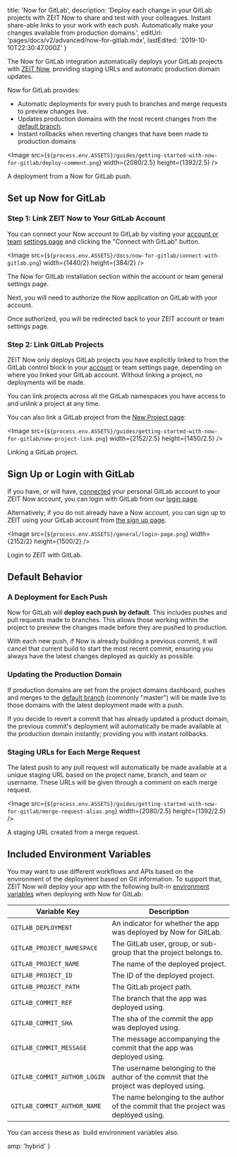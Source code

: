
  title: 'Now for GitLab',
  description:
    'Deploy each change in your GitLab projects with ZEIT Now to share and test with your colleagues. Instant share-able links to your work with each push. Automatically make your changes available from production domains.',
  editUrl: 'pages/docs/v2/advanced/now-for-gitlab.mdx',
  lastEdited: '2019-10-10T22:30:47.000Z'
}

The Now for GitLab integration automatically deploys your GitLab projects with [ZEIT Now](/now), providing staging URLs and automatic production domain updates.

Now for GitLab provides:

- Automatic deployments for every push to branches and merge requests to preview changes live.
- Updates production domains with the most recent changes from the [default branch](https://docs.gitlab.com/ee/user/project/repository/branches/#default-branch).
- Instant rollbacks when reverting changes that have been made to production domains

<Image
  src={`${process.env.ASSETS}/guides/getting-started-with-now-for-gitlab/deploy-comment.png`}
  width={2080/2.5}
  height={1392/2.5}
/>
<Caption style={{marginTop: '-40px'}}>A deployment from a Now for GitLab push.</Caption>

## Set up Now for GitLab

### Step 1: Link ZEIT Now to Your GitLab Account

You can connect your Now account to GitLab by visiting your [account or team](/docs/v2/advanced/platform/users-and-teams) [settings page](/account) and clicking the "Connect with GitLab" button.

<Image
src={`${process.env.ASSETS}/docs/now-for-gitlab/connect-with-gitlab.png`}
width={1440/2}
height={384/2}
/>
<Caption>The Now for GitLab installation section within the account or team general settings page.</Caption>

Next, you will need to authorize the Now application on GitLab with your account.

Once authorized, you will be redirected back to your ZEIT account or team settings page.

### Step 2: Link GitLab Projects

ZEIT Now only deploys GitLab projects you have explicitly linked to from the GitLab control block in your [account](/account) or team settings page, depending on where you linked your GitLab account. Without linking a project, no deployments will be made.

You can link projects across all the GitLab namespaces you have access to and unlink a project at any time.

You can also link a GitLab project from the [New Project page](/new):

<Image
  src={`${process.env.ASSETS}/guides/getting-started-with-now-for-gitlab/new-project-link.png`}
  width={2152/2.5}
  height={1450/2.5}
/>
<Caption style={{marginTop: '-64px'}}>Linking a GitLab project.</Caption>

## Sign Up or Login with GitLab

If you have, or will have, [connected](#step-1:-link-now-to-your-gitlab-account) your personal GitLab account to your ZEIT Now account, you can login with GitLab from our [login page](/login).

Alternatively; if you do not already have a Now account, you can sign up to ZEIT using your GitLab account from [the sign up page](/signup).

<Image
  src={`${process.env.ASSETS}/general/login-page.png`}
  width={2152/2}
  height={1500/2}
/>
<Caption>Login to ZEIT with GitLab.</Caption>

## Default Behavior

### A Deployment for Each Push

Now for GitLab will **deploy each push by default**. This includes pushes and pull requests made to branches. This allows those working within the project to preview the changes made before they are pushed to production.

With each new push, if Now is already building a previous commit, it will cancel that current build to start the most recent commit, ensuring you always have the latest changes deployed as quickly as possible.

### Updating the Production Domain

If production domains are set from the project domains dashboard, pushes and merges to the [default branch](https://docs.gitlab.com/ee/user/project/repository/branches/#default-branch) (commonly "master") will be made live to those domains with the latest deployment made with a push.

If you decide to revert a commit that has already updated a product domain, the previous commit's deployment will automatically be made available at the production domain instantly; providing you with instant rollbacks.

### Staging URLs for Each Merge Request

The latest push to any pull request will automatically be made available at a unique staging URL based on the project name, branch, and team or username. These URLs will be given through a comment on each merge request.

<Image
  src={`${process.env.ASSETS}/guides/getting-started-with-now-for-gitlab/merge-request-alias.png`}
  width={2080/2.5}
  height={1392/2.5}
/>
<Caption style={{marginTop: '-40px'}}>A staging URL created from a merge request.</Caption>

## Included Environment Variables

You may want to use different workflows and APIs based on the environment of the deployment based on Git information. To support that, ZEIT Now will deploy your app with the following built-in [environment variables](/docs/v2/serverless-functions/env-and-secrets) when deploying with Now for GitLab:

| Variable Key                 | Description                                                                             |
| ---------------------------- | --------------------------------------------------------------------------------------- |
| `GITLAB_DEPLOYMENT`          | An indicator for whether the app was deployed by Now for GitLab.                        |
| `GITLAB_PROJECT_NAMESPACE`   | The GitLab user, group, or sub-group that the project belongs to.                       |
| `GITLAB_PROJECT_NAME`        | The name of the deployed project.                                                       |
| `GITLAB_PROJECT_ID`          | The ID of the deployed project.                                                         |
| `GITLAB_PROJECT_PATH`        | The GitLab project path.                                                                |
| `GITLAB_COMMIT_REF`          | The branch that the app was deployed using.                                             |
| `GITLAB_COMMIT_SHA`          | The sha of the commit the app was deployed using.                                       |
| `GITLAB_COMMIT_MESSAGE`      | The message accompanying the commit that the app was deployed using.                    |
| `GITLAB_COMMIT_AUTHOR_LOGIN` | The username belonging to the author of the commit that the project was deployed using. |
| `GITLAB_COMMIT_AUTHOR_NAME`  | The name belonging to the author of the commit that the project was deployed using.     |

<Note>
  You can access these as 
  <GenericLink href="https://zeit.co/docs/v2/build-step#using-environment-variables-and-secrets">
    build environment variables
  </GenericLink> also.
</Note>


  amp: 'hybrid'
}
